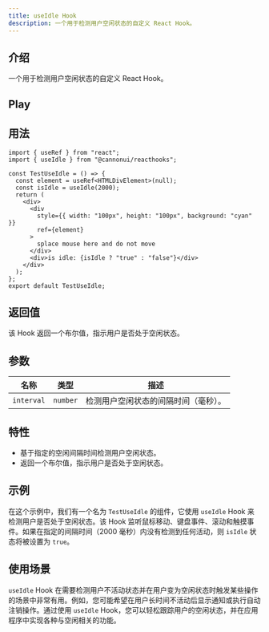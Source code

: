 ```yaml
---
title: useIdle Hook
description: 一个用于检测用户空闲状态的自定义 React Hook。
---
```



## 介绍

一个用于检测用户空闲状态的自定义 React Hook。

## Play

<div style="margin-top: 3%;">
  <UseIdle client:visible />
</div>

## 用法

```tsx
import { useRef } from "react";
import { useIdle } from "@cannonui/reacthooks";

const TestUseIdle = () => {
  const element = useRef<HTMLDivElement>(null);
  const isIdle = useIdle(2000);
  return (
    <div>
      <div
        style={{ width: "100px", height: "100px", background: "cyan" }}
        ref={element}
      >
        splace mouse here and do not move
      </div>
      <div>is idle: {isIdle ? "true" : "false"}</div>
    </div>
  );
};
export default TestUseIdle;
```

## 返回值

该 Hook 返回一个布尔值，指示用户是否处于空闲状态。

## 参数

| 名称       | 类型     | 描述                                 |
| ---------- | -------- | ------------------------------------ |
| `interval` | `number` | 检测用户空闲状态的间隔时间（毫秒）。 |

## 特性

- 基于指定的空闲间隔时间检测用户空闲状态。
- 返回一个布尔值，指示用户是否处于空闲状态。

## 示例

在这个示例中，我们有一个名为 `TestUseIdle` 的组件，它使用 `useIdle` Hook 来检测用户是否处于空闲状态。该 Hook 监听鼠标移动、键盘事件、滚动和触摸事件。如果在指定的间隔时间（2000 毫秒）内没有检测到任何活动，则 `isIdle` 状态将被设置为 `true`。

## 使用场景

`useIdle` Hook 在需要检测用户不活动状态并在用户变为空闲状态时触发某些操作的场景中非常有用。例如，您可能希望在用户长时间不活动后显示通知或执行自动注销操作。通过使用 `useIdle` Hook，您可以轻松跟踪用户的空闲状态，并在应用程序中实现各种与空闲相关的功能。

